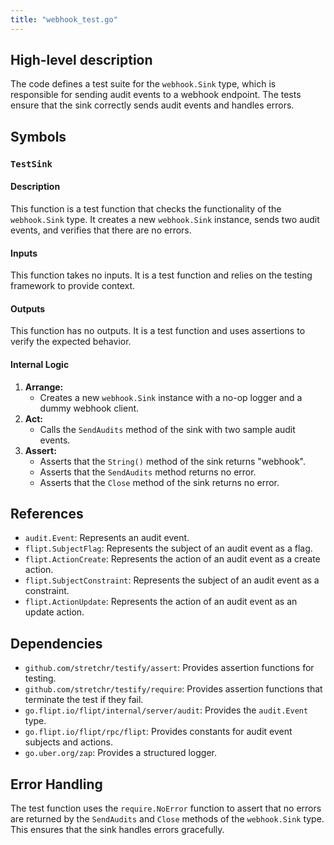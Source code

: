 ```yaml
---
title: "webhook_test.go"
---
```


## High-level description
The code defines a test suite for the `webhook.Sink` type, which is responsible for sending audit events to a webhook endpoint. The tests ensure that the sink correctly sends audit events and handles errors.

## Symbols

### `TestSink`
#### Description
This function is a test function that checks the functionality of the `webhook.Sink` type. It creates a new `webhook.Sink` instance, sends two audit events, and verifies that there are no errors.

#### Inputs
This function takes no inputs. It is a test function and relies on the testing framework to provide context.

#### Outputs
This function has no outputs. It is a test function and uses assertions to verify the expected behavior.

#### Internal Logic
1. **Arrange:**
   - Creates a new `webhook.Sink` instance with a no-op logger and a dummy webhook client.
2. **Act:**
   - Calls the `SendAudits` method of the sink with two sample audit events.
3. **Assert:**
   - Asserts that the `String()` method of the sink returns "webhook".
   - Asserts that the `SendAudits` method returns no error.
   - Asserts that the `Close` method of the sink returns no error.

## References
- `audit.Event`: Represents an audit event.
- `flipt.SubjectFlag`: Represents the subject of an audit event as a flag.
- `flipt.ActionCreate`: Represents the action of an audit event as a create action.
- `flipt.SubjectConstraint`: Represents the subject of an audit event as a constraint.
- `flipt.ActionUpdate`: Represents the action of an audit event as an update action.

## Dependencies
- `github.com/stretchr/testify/assert`: Provides assertion functions for testing.
- `github.com/stretchr/testify/require`: Provides assertion functions that terminate the test if they fail.
- `go.flipt.io/flipt/internal/server/audit`: Provides the `audit.Event` type.
- `go.flipt.io/flipt/rpc/flipt`: Provides constants for audit event subjects and actions.
- `go.uber.org/zap`: Provides a structured logger.

## Error Handling
The test function uses the `require.NoError` function to assert that no errors are returned by the `SendAudits` and `Close` methods of the `webhook.Sink` type. This ensures that the sink handles errors gracefully.
